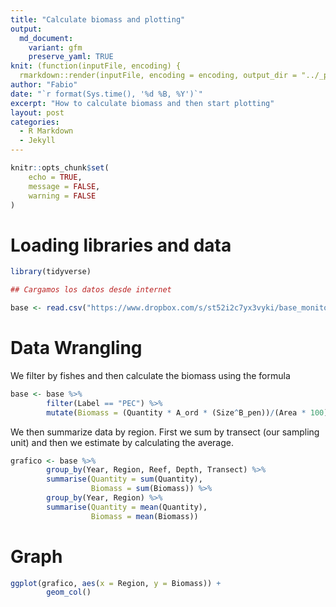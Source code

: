 ```yaml
---
title: "Calculate biomass and plotting"
output:
  md_document:
    variant: gfm
    preserve_yaml: TRUE
knit: (function(inputFile, encoding) {
  rmarkdown::render(inputFile, encoding = encoding, output_dir = "../_posts") })
author: "Fabio"
date: "`r format(Sys.time(), '%d %B, %Y')`"
excerpt: "How to calculate biomass and then start plotting"
layout: post
categories:
  - R Markdown
  - Jekyll
---
```


```r
knitr::opts_chunk$set(
	echo = TRUE,
	message = FALSE,
	warning = FALSE
)
```


# Loading libraries and data

```r

library(tidyverse)

## Cargamos los datos desde internet

base <- read.csv("https://www.dropbox.com/s/st52i2c7yx3vyki/base_monitoreo.csv?dl=1")


```

# Data Wrangling

We filter by fishes and then calculate the biomass using the formula

```r

base <- base %>% 
        filter(Label == "PEC") %>% 
        mutate(Biomass = (Quantity * A_ord * (Size^B_pen))/(Area * 100)) 

```

We then summarize data by region. First we sum by transect (our sampling unit) and then we estimate by calculating the average.


```r

grafico <- base %>% 
        group_by(Year, Region, Reef, Depth, Transect) %>% 
        summarise(Quantity = sum(Quantity), 
                  Biomass = sum(Biomass)) %>% 
        group_by(Year, Region) %>% 
        summarise(Quantity = mean(Quantity), 
                  Biomass = mean(Biomass))

```


# Graph

```r

ggplot(grafico, aes(x = Region, y = Biomass)) +
        geom_col()
```


